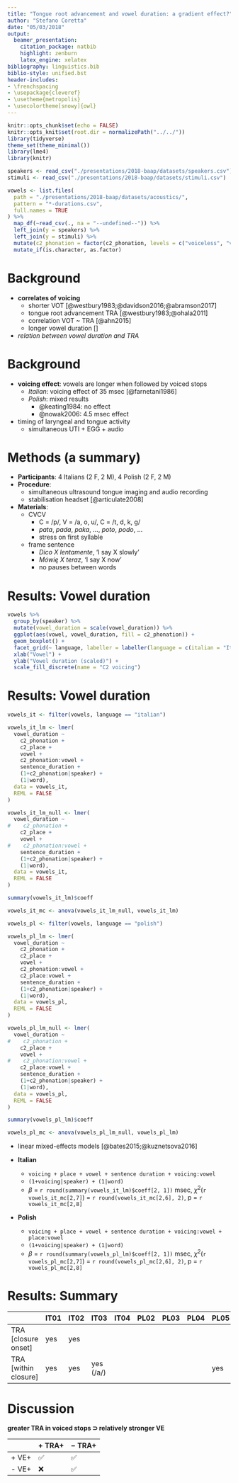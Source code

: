 ```yaml
---
title: "Tongue root advancement and vowel duration: a gradient effect?"
author: "Stefano Coretta"
date: "05/03/2018"
output:
  beamer_presentation:
    citation_package: natbib
    highlight: zenburn
    latex_engine: xelatex
bibliography: linguistics.bib
biblio-style: unified.bst
header-includes:
- \frenchspacing
- \usepackage{cleveref}
- \usetheme{metropolis}
- \usecolortheme[snowy]{owl}
---
```


```r
knitr::opts_chunk$set(echo = FALSE)
knitr::opts_knit$set(root.dir = normalizePath("../../"))
library(tidyverse)
theme_set(theme_minimal())
library(lme4)
library(knitr)
```

```r
speakers <- read_csv("./presentations/2018-baap/datasets/speakers.csv")
stimuli <- read_csv("./presentations/2018-baap/datasets/stimuli.csv")

vowels <- list.files(
  path = "./presentations/2018-baap/datasets/acoustics/",
  pattern = "*-durations.csv",
  full.names = TRUE
) %>%
  map_df(~read_csv(., na = "--undefined--")) %>%
  left_join(y = speakers) %>%
  left_join(y = stimuli) %>%
  mutate(c2_phonation = factor(c2_phonation, levels = c("voiceless", "voiced"))) %>%
  mutate_if(is.character, as.factor)
```

# Background

* **correlates of voicing**
    * shorter VOT [@westbury1983;@davidson2016;@abramson2017]
    * tongue root advancement TRA [@westbury1983;@ohala2011]
    * correlation VOT ~ TRA [@ahn2015]
    * longer vowel duration []

* *relation between vowel duration and TRA*

# Background

* **voicing effect**: vowels are longer when followed by voiced stops
    * *Italian*: voicing effect of 35 msec [@farnetani1986]
    * *Polish*: mixed results
        * @keating1984: no effect
        * @nowak2006: 4.5 msec effect
* timing of laryngeal and tongue activity
    * simultaneous UTI + EGG + audio

# Methods (a summary)

* **Participants**: 4 Italians (2 F, 2 M), 4 Polish (2 F, 2 M)
* **Procedure**:
    * simultaneous ultrasound tongue imaging and audio recording
    * stabilisation headset [@articulate2008]
* **Materials**:
    * C\textsubscript{1}V\textsubscript{1}C\textsubscript{2}V\textsubscript{1}
        * C\textsubscript{1} = /p/, V\textsubscript{1} = /a, o, u/, C\textsubscript{2} = /t, d, k, g/
        * *pata*, *pada*, *paka*, ..., *poto*, *podo*, ...
        * stress on first syllable
    * frame sentence
        - *Dico X lentamente*, 'I say X slowly'
        - *Mówię X teraz*, 'I say X now'
        - no pauses between words

# Results: Vowel duration

```r
vowels %>%
  group_by(speaker) %>%
  mutate(vowel_duration = scale(vowel_duration)) %>%
  ggplot(aes(vowel, vowel_duration, fill = c2_phonation)) +
  geom_boxplot() +
  facet_grid(~ language, labeller = labeller(language = c(italian = "Italian", polish = "Polish"))) +
  xlab("Vowel") +
  ylab("Vowel duration (scaled)") +
  scale_fill_discrete(name = "C2 voicing")
```

# Results: Vowel duration

```r
vowels_it <- filter(vowels, language == "italian")

vowels_it_lm <- lmer(
  vowel_duration ~
    c2_phonation +
    c2_place +
    vowel +
    c2_phonation:vowel +
    sentence_duration +
    (1+c2_phonation|speaker) +
    (1|word),
  data = vowels_it,
  REML = FALSE
)

vowels_it_lm_null <- lmer(
  vowel_duration ~
#    c2_phonation +
    c2_place +
    vowel +
#    c2_phonation:vowel +
    sentence_duration +
    (1+c2_phonation|speaker) +
    (1|word),
  data = vowels_it,
  REML = FALSE
)

summary(vowels_it_lm)$coeff

vowels_it_mc <- anova(vowels_it_lm_null, vowels_it_lm)
```

```r
vowels_pl <- filter(vowels, language == "polish")

vowels_pl_lm <- lmer(
  vowel_duration ~
    c2_phonation +
    c2_place +
    vowel +
    c2_phonation:vowel +
    c2_place:vowel +
    sentence_duration +
    (1+c2_phonation|speaker) +
    (1|word),
  data = vowels_pl,
  REML = FALSE
)

vowels_pl_lm_null <- lmer(
  vowel_duration ~
#    c2_phonation +
    c2_place +
    vowel +
#    c2_phonation:vowel +
    c2_place:vowel +
    sentence_duration +
    (1+c2_phonation|speaker) +
    (1|word),
  data = vowels_pl,
  REML = FALSE
)

summary(vowels_pl_lm)$coeff

vowels_pl_mc <- anova(vowels_pl_lm_null, vowels_pl_lm)
```

* linear mixed-effects models [@bates2015;@kuznetsova2016]

* **Italian**
    - `voicing + place + vowel + sentence duration + voicing:vowel`
    - `(1+voicing|speaker) + (1|word)`
    - $\beta$ = `r round(summary(vowels_it_lm)$coeff[2, 1])` msec, $\chi^2$(`r vowels_it_mc[2,7]`) = `r round(vowels_it_mc[2,6], 2)`, p = `r vowels_it_mc[2,8]`

* **Polish**
    - `voicing + place + vowel + sentence duration + voicing:vowel + place:vowel`
    - `(1+voicing|speaker) + (1|word)`
    - $\beta$ = `r round(summary(vowels_pl_lm)$coeff[2, 1])` msec, $\chi^2$(`r vowels_pl_mc[2,7]`) = `r round(vowels_pl_mc[2,6], 2)`, p = `r vowels_pl_mc[2,8]`

# Results: Summary

|                      | IT01 | IT02 | IT03 | IT04 | PL02 | PL03 | PL04 | PL05 |
|----------------------|------|------|------|------|------|------|------|------|
| TRA [closure onset]  | yes  | yes  |      |      |      |      |      |      |
| TRA [within closure] | yes  | yes  |yes (/a/)|      |      |      |      | yes  |

# Discussion

**greater TRA in voiced stops ⊃ relatively stronger VE**

|       | + TRA+ | − TRA+ |
|-------|-------|-------|
| + VE+ | ✅     | ✅     |
| - VE+ | ❌     | ✅     |
